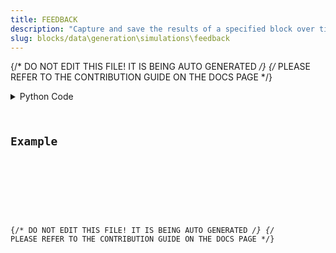 ```yaml
---
title: FEEDBACK
description: "Capture and save the results of a specified block over time. This block is almost always used in a LOOP."
slug: blocks/data\generation\simulations\feedback
---
```


{/* DO NOT EDIT THIS FILE! IT IS BEING AUTO GENERATED */}
{/* PLEASE REFER TO THE CONTRIBUTION GUIDE ON THE DOCS PAGE */}


<PythonDocsDisplay docstring={docstring} />
<details>
<summary>Python Code</summary>



<Code code={pythonCode} lang="py" wrap theme="dracula" />

[Find this Flojoy Block on GitHub](https://github.com/flojoy-ai/blocks/blob/main/blocks/DATA\GENERATION\SIMULATIONS\FEEDBACK/FEEDBACK.py)

</details>

## Example


<GetHelpWidget />


<AppDisplay app={app} blockName="FEEDBACK" client:visible />


<Example />

{/* DO NOT EDIT THIS FILE! IT IS BEING AUTO GENERATED */}
{/* PLEASE REFER TO THE CONTRIBUTION GUIDE ON THE DOCS PAGE */}
